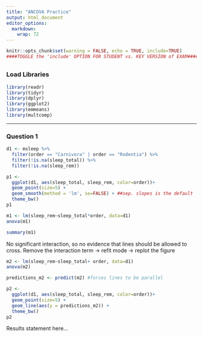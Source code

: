 ```yaml
---
title: "ANCOVA Practice"
output: html_document
editor_options: 
  markdown: 
    wrap: 72
---
```

```r
knitr::opts_chunk$set(warning = FALSE, echo = TRUE, include=TRUE)
####TOGGLE the 'include' OPTION FOR STUDENT vs. KEY VERSION of EXAM####
```

##  {.tabset}

### Load Libraries

```r
library(readr)
library(tidyr)
library(dplyr)
library(ggplot2)
library(emmeans)
library(multcomp)
```

------------------------------------------------------------------------

### Question 1

```r
d1 <- msleep %>%
  filter(order == "Carnivora" | order == "Rodentia") %>%
  filter(!is.na(sleep_total)) %>%
  filter(!is.na(sleep_rem))
```

```r
p1 <- 
  ggplot(d1, aes(sleep_total, sleep_rem, color=order))+
  geom_point(size=5) +
  geom_smooth(method = 'lm', se=FALSE) + ##sep. slopes is the default
  theme_bw()
p1
```


```r
m1 <- lm(sleep_rem~sleep_total*order, data=d1)
anova(m1)
```
```r
summary(m1)
```

No significant interaction, so no evidence that lines should be allowed to cross. Remove the 
interaction term -> refit mode -> replot the figure

```r
m2 <- lm(sleep_rem~sleep_total+ order, data=d1)
anova(m2)
```
```r
predictions_m2 <- predict(m2) #forces lines to be parallel
```

```r
p2 <- 
  ggplot(d1, aes(sleep_total, sleep_rem, color=order))+
  geom_point(size=5) +
  geom_line(aes(y = predictions_m2)) +
  theme_bw()
p2
```

Results statement here...